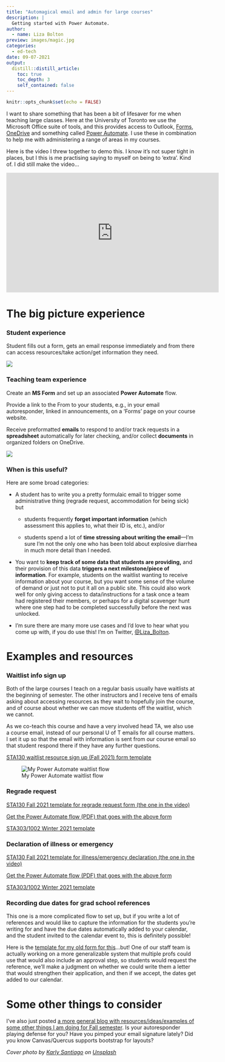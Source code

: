 ```yaml
---
title: "Automagical email and admin for large courses"
description: |
  Getting started with Power Automate.
author:
  - name: Liza Bolton
preview: images/magic.jpg
categories:
  - ed-tech
date: 09-07-2021
output:
  distill::distill_article:
    toc: true
    toc_depth: 3
    self_contained: false
---
```


```r
knitr::opts_chunk$set(echo = FALSE)
```

I want to share something that has been a bit of lifesaver for me when teaching large classes. Here at the University of Toronto we use the Microsoft Office suite of tools, and this provides access to Outlook, [Forms](https://forms.office.com/), [OneDrive](https://www.microsoft.com/en-ww/microsoft-365/onedrive/online-cloud-storage) and something called [Power Automate](https://us.flow.microsoft.com/en-us/). I use these in combination to help me with administering a range of areas in my courses.

Here is the video I threw together to demo this. I know it's not super tight in places, but I this is me practising saying to myself on being to 'extra'. Kind of. I did still make the video...

<iframe width="560" height="315" src="https://www.youtube.com/embed/cVc3u96IMcQ" title="YouTube video player" frameborder="0" allow="accelerometer; autoplay; clipboard-write; encrypted-media; gyroscope; picture-in-picture" allowfullscreen></iframe>

# The big picture experience

### Student experience

Student fills out a form, gets an email response immediately and from there can access resources/take action/get information they need.

![](images/student-exp.png)

### Teaching team experience

Create an **MS Form** and set up an associated **Power Automate** flow.

Provide a link to the From to your students, e.g., in your email autoresponder, linked in announcements, on a 'Forms' page on your course website.

Receive preformatted **emails** to respond to and/or track requests in a **spreadsheet** automatically for later checking, and/or collect **documents** in organized folders on OneDrive.

![](images/inst-exp.png)

### When is this useful? 

Here are some broad categories:

-   A student has to write you a pretty formulaic email to trigger some administrative thing (regrade request, accommodation for being sick) but

    -   students frequently **forget important information** (which assessment this applies to, what their ID is, etc.), and/or

    -   students spend a lot of **time stressing about writing the email**---I'm sure I'm not the only one who has been told about explosive diarrhea in much more detail than I needed.

-   You want to **keep track of some data that students are providing,** and their provision of this data **triggers a next milestone/piece of information**. For example, students on the waitlist wanting to receive information about your course, but you want some sense of the volume of demand or just not to put it all on a public site. This could also work well for only giving access to data/instructions for a task once a team had registered their members, or perhaps for a digital scavenger hunt where one step had to be completed successfully before the next was unlocked.

-   I'm sure there are many more use cases and I'd love to hear what you come up with, if you do use this! I'm on Twitter, [\@Liza_Bolton](https://twitter.com/Liza_Bolton "My Twitter profile").

# Examples and resources

### Waitlist info sign up

Both of the large courses I teach on a regular basis usually have waitlists at the beginning of semester. The other instructors and I receive tens of emails asking about accessing resources as they wait to hopefully join the course, and of course about whether we can move students off the waitlist, which we cannot.

As we co-teach this course and have a very involved head TA, we also use a course email, instead of our personal U of T emails for all course matters. I set it up so that the email with information is sent from our course email so that student respond there if they have any further questions.

[STA130 waitlist resource sign up (Fall 2021) form template](https://forms.office.com/Pages/ShareFormPage.aspx?id=JsKqeAMvTUuQN7RtVsVSEOKHUU3SzAJJhmOKjJhDWEpUNFY2NVIwM0paVURDWktLNkVRMUxRNzVYQy4u&sharetoken=aXSGGktDs0LhqhegjfDN)

![My Power Automate waitlist flow](images/waitlist.png)

### Regrade request

[STA130 Fall 2021 template for regrade request form (the one in the video)](https://forms.office.com/Pages/ShareFormPage.aspx?id=JsKqeAMvTUuQN7RtVsVSEOKHUU3SzAJJhmOKjJhDWEpURDBaSVdNR1c1NDRWRlJXNDY3RzVXM05UQy4u&sharetoken=J2RBPqChNQ4RoWnRQGVF)

[Get the Power Automate flow (PDF) that goes with the above form](pdfs/regrade_flow.pdf)

[STA303/1002 Winter 2021 template](https://forms.office.com/Pages/ShareFormPage.aspx?id=JsKqeAMvTUuQN7RtVsVSEOKHUU3SzAJJhmOKjJhDWEpUNE02UzJaMUNQM0Q2U0RTOUlJS1JMM1dCTC4u&sharetoken=mWnEf1zTOw1V3yxjyGyx)

### Declaration of illness or emergency

[STA130 Fall 2021 template for illness/emergency declaration (the one in the video)](https://forms.office.com/Pages/ShareFormPage.aspx?id=JsKqeAMvTUuQN7RtVsVSEOKHUU3SzAJJhmOKjJhDWEpUNTBDSzdMMUxVRkMxSjhTU1NOOFJJRFdWUC4u&sharetoken=YtVOA34vsKKTt6xE2H17)

[Get the Power Automate flow (PDF) that goes with the above form](pdfs/illness_flow.pdf)

[STA303/1002 Winter 2021 template](https://forms.office.com/Pages/ShareFormPage.aspx?id=JsKqeAMvTUuQN7RtVsVSEOKHUU3SzAJJhmOKjJhDWEpUQU1aRjI2SFpSSExZUVhVWEFYVU83VVg3Qy4u&sharetoken=UYrRNpiIjnlCZoW4Ugt0)


### Recording due dates for grad school references

This one is a more complicated flow to set up, but if you write a lot of references and would like to capture the information for the students you're writing for and have the due dates automatically added to your calendar, and the student invited to the calendar event to, this is definitely possible!

Here is the [template for my old form for this](https://forms.office.com/Pages/ShareFormPage.aspx?id=JsKqeAMvTUuQN7RtVsVSEOKHUU3SzAJJhmOKjJhDWEpUNUlVTFJVNkc0Mk8wQTdXTTU4M0JWSUEwRy4u&sharetoken=eOjrzFuz021k7Via8smI)...but! One of our staff team is actually working on a more generalizable system that multiple profs could use that would also include an approval step, so students would request the reference, we'll make a judgment on whether we could write them a letter that would strengthen their application, and then if we accept, the dates get added to our calendar.

# Some other things to consider

I've also just posted [a more general blog with resources/ideas/examples of some other things I am doing for Fall semester](https://blog.lizabolton.com/posts/2021-09-07_fall-thoughts/). Is your autoresponder playing defense for you? Have you pimped your email signature lately? Did you know Canvas/Quercus supports bootstrap for layouts?


_Cover photo by <a href="https://unsplash.com/@clothandtwig?utm_source=unsplash&utm_medium=referral&utm_content=creditCopyText">Karly Santiago</a> on <a href="https://unsplash.com/s/photos/magic?utm_source=unsplash&utm_medium=referral&utm_content=creditCopyText">Unsplash</a>_
  